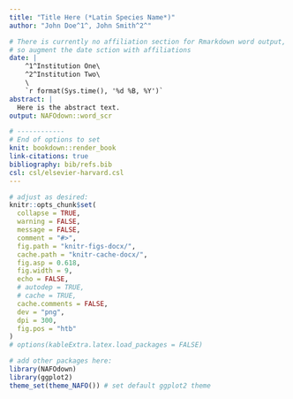 ```yaml
---
title: "Title Here (*Latin Species Name*)"
author: "John Doe^1^, John Smith^2^"

# There is currently no affiliation section for Rmarkdown word output, 
# so augment the date sction with affiliations
date: | 
    ^1^Institution One\       
    ^2^Institution Two\
    \
    `r format(Sys.time(), '%d %B, %Y')` 
abstract: |
  Here is the abstract text.
output: NAFOdown::word_scr

# ------------
# End of options to set
knit: bookdown::render_book
link-citations: true
bibliography: bib/refs.bib
csl: csl/elsevier-harvard.csl
---
```


```r
# adjust as desired:
knitr::opts_chunk$set(
  collapse = TRUE,
  warning = FALSE,
  message = FALSE,
  comment = "#>",
  fig.path = "knitr-figs-docx/",
  cache.path = "knitr-cache-docx/",
  fig.asp = 0.618,
  fig.width = 9,
  echo = FALSE,
  # autodep = TRUE,
  # cache = TRUE,
  cache.comments = FALSE,
  dev = "png",
  dpi = 300,
  fig.pos = "htb"
)
# options(kableExtra.latex.load_packages = FALSE)
```

```r
# add other packages here:
library(NAFOdown)
library(ggplot2)
theme_set(theme_NAFO()) # set default ggplot2 theme
```

